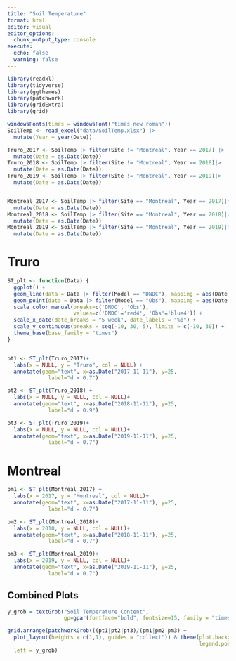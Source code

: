 ```yaml
---
title: "Soil Temperature"
format: html
editor: visual
editor_options: 
  chunk_output_type: console
execute: 
  echo: false
  warning: false
---
```


```r
library(readxl)
library(tidyverse)
library(ggthemes)
library(patchwork)
library(gridExtra)
library(grid)

windowsFonts(times = windowsFont("times new roman"))
SoilTemp <- read_excel("data/SoilTemp.xlsx") |> 
  mutate(Year = year(Date))

Truro_2017 <- SoilTemp |> filter(Site != "Montreal", Year == 2017) |> 
  mutate(Date = as.Date(Date))
Truro_2018 <- SoilTemp |> filter(Site != "Montreal", Year == 2018)|> 
  mutate(Date = as.Date(Date))
Truro_2019 <- SoilTemp |> filter(Site != "Montreal", Year == 2019)|> 
  mutate(Date = as.Date(Date))


Montreal_2017 <- SoilTemp |> filter(Site == "Montreal", Year == 2017)|> 
  mutate(Date = as.Date(Date))
Montreal_2018 <- SoilTemp |> filter(Site == "Montreal", Year == 2018)|> 
  mutate(Date = as.Date(Date))
Montreal_2019 <- SoilTemp |> filter(Site == "Montreal", Year == 2019)|> 
  mutate(Date = as.Date(Date))
```

# Truro

```r
ST_plt <- function(Data) {
  ggplot() +
  geom_line(data = Data |> filter(Model == "DNDC"), mapping = aes(Date, temp, color = "DNDC")) +
  geom_point(data = Data |> filter(Model == "Obs"), mapping = aes(Date, temp, color = "Obs"), size = 2) +
  scale_color_manual(breaks=c('DNDC', 'Obs'),
                     values=c('DNDC'='red4', 'Obs'='blue4')) +
  scale_x_date(date_breaks = "5 week", date_labels = "%b") + 
  scale_y_continuous(breaks = seq(-10, 30, 5), limits = c(-10, 30)) +
  theme_base(base_family = "times")
}


pt1 <- ST_plt(Truro_2017)+
  labs(x = NULL, y = "Truro", col = NULL) +
  annotate(geom="text", x=as.Date("2017-11-11"), y=25, 
             label="d = 0.7")

pt2 <- ST_plt(Truro_2018) +
  labs(x = NULL, y = NULL, col = NULL)+
  annotate(geom="text", x=as.Date("2018-11-11"), y=25, 
             label="d = 0.9")

pt3 <- ST_plt(Truro_2019)+
  labs(x = NULL, y = NULL, col = NULL)+
  annotate(geom="text", x=as.Date("2019-11-11"), y=25, 
             label="d = 0.7")

```

# Montreal

```r
pm1 <- ST_plt(Montreal_2017) +
  labs(x = 2017, y = "Montreal", col = NULL)+
  annotate(geom="text", x=as.Date("2017-11-11"), y=25, 
             label="d = 0.7")

pm2 <- ST_plt(Montreal_2018)+
  labs(x = 2018, y = NULL, col = NULL)+
  annotate(geom="text", x=as.Date("2018-11-11"), y=25, 
             label="d = 0.7")

pm3 <- ST_plt(Montreal_2019)+
  labs(x = 2019, y = NULL, col = NULL)+
  annotate(geom="text", x=as.Date("2019-11-11"), y=25, 
             label="d = 0.7")

```

## Combined Plots
```r
y_grob = textGrob("Soil Temperature Content",
                  gp=gpar(fontface="bold", fontsize=15, family = "times"), rot=90)

grid.arrange(patchworkGrob(((pt1|pt2|pt3)/(pm1|pm2|pm3) + 
  plot_layout(heights = c(1,1), guides = "collect")) & theme(plot.background = element_blank(),
                                                             legend.position = "top")),
  left = y_grob)
```

